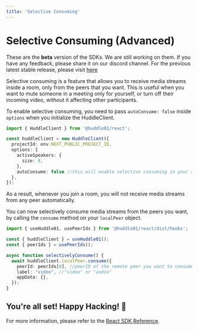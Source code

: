 ```yaml
---
title: 'Selective Consuming'
---
```




# Selective Consuming (Advanced)

<Callout>
  These are the <b>beta</b> version of the SDKs. We are still working on them. If you have any feedback, please share it on our discord channel. For the previous latest stable release, please visit <a className="text-bold underline" href="https://legacy.docs.huddle01.com/docs">here</a>
</Callout>

Selective consuming is a feature that allows you to receive media streams inside a room, only from the peers that you want. This is useful when you want to mute someone in a meeting only for yourself, or turn off their incoming video, without it affecting other participants.

To enable selective consuming, you need to pass `autoConsume: false` inside `options` when you initialize the HuddleClient.

```ts
import { HuddleClient } from '@huddle01/react';

const huddleClient = new HuddleClient({
  projectId: env.NEXT_PUBLIC_PROJECT_ID,
  options: {
    activeSpeakers: {
      size: 8,
    },
    autoConsume: false //this will enable selective consuming in your app
  },
});
```

As a result, whenever you join a room, you will not receive media streams from any peer automatically.

You can now selectively consume media streams from the peers you want, by calling the `consume` method on your `localPeer` object.

```ts
import { useHuddle01, usePeerIds } from '@huddle01/react/dist/hooks';

const { huddleClient } = useHuddle01();
const { peerIds } = usePeerIds();

async function selectivelyConsume() {
  await huddleClient.localPeer.consume({
    peerId: peerIds[0], //peerID of the remote peer you want to consume mediastream from
    label: "video", //"video" or "audio"
    appData: {},
  });
}
```

## You're all set! Happy Hacking! 🎉

For more information, please refer to the [React SDK Reference](/React).